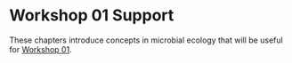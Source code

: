 # Workshop 01 Support {#sec-workshop-01}

These chapters introduce concepts in microbial ecology that will be useful for [Workshop 01](workshop_01.qmd). 
